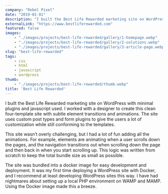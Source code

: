 ```yaml
---
company: "Rebel Pixel"
date: "2019-01-01"
description: "I built the Best Life Rewarded marketing site on WordPress with minimal plugins and javascript used"
externalLink: "https://www.bestliferewarded.com"
featured: false
images:
    - "./images/projects/best-life-rewarded/gallery/1-homepage.webp"
    - "./images/projects/best-life-rewarded/gallery/2-solutions.webp"
    - "./images/projects/best-life-rewarded/gallery/3-article-page.webp"
slug: "best-life-rewarded"
tags:
    - css
    - html
    - javascript
    - wordpress
thumb:
    - "./images/projects/best-life-rewarded/thumb.webp"
title: 'Best Life Rewarded'
---
```


I built the Best Life Rewarded marketing site on WordPress with minimal plugins and javascript used. I worked with a designer to create this clean four-template site with subtle element transitions and animations. The site uses custom post types and form plugins to give the users a lot of customization while still conforming to the templates.

This site wasn’t overly challenging, but I had a lot of fun adding all the animations. For example, elements are animating when a user scrolls down the pages, and the navigation transitions out when scrolling down the page and then back in when you start scrolling up. This logic was written from scratch to keep the total bundle size as small as possible.

The site was bundled into a docker image for easy development and deployment. It was my first time deploying a WordPress site with Docker, and I recommend at least developing WordPress sites this way. I have had nightmares about setting up a local PHP environment on WAMP and MAMP. Using the Docker image made this a breeze.